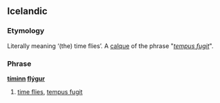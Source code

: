 ==Icelandic==

===Etymology===
Literally meaning ‘(the) time flies’. A [[calque]] of the {{etyl|la|is}} phrase "''[[tempus fugit]]''".

===Phrase===
'''[[tími#Icelandic|tíminn]] [[fljúga#Icelandic|flýgur]]'''

# {{idiom|lang=is}} [[time flies]], [[tempus fugit]]